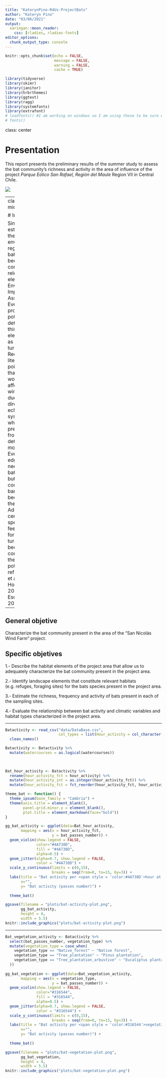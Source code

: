 ```yaml
---
title: "KaterynPino-R4Us-ProjectBats"
author: "Kateryn Pino"
date: "03/06/2021"
output: 
  xaringan::moon_reader:
    css: [rladies, rladies-fonts]
editor_options: 
  chunk_output_type: console
---
```


```r
knitr::opts_chunk$set(echo = FALSE,
                      message = FALSE,
                      warning = FALSE,
                      cache = TRUE)
```


```r

library(tidyverse)
library(skimr)
library(janitor)
library(hrbrthemes)
library(ggtext)
library(ragg) 
library(systemfonts)
library(extrafont)
# loadfonts() #I am working on windows so I am using those to be sure everything is working on
# fonts()
```

class: center

# Presentation

This report presents the preliminary results of the summer study to assess the bat community's richness and activity in the area of influence of the project *Parque Eólico San Rafael, Región del Maule* Region VII in Central Chile.

![](images/bat.jpg)

---
class: left, middle

# Introduction

Since establishing the new environmental regulations, bat fauna has been considered a relevant element in the Environmental Impact Assessment. Even more in projects with potential detrimental to this faunal element, such as wind turbines. Recent literature points out that bats would be affected by wind turbines due to their directional echolocation system, which would prevent them from detecting a moving blade. Even more, edges don't need to hit bats directly, but they could cause barotrauma because of them. Additionally, certain bats species may feel attraction for wind turbines because they consider them a potential refuge (Kuntz et al., 2007; Horn et al., 2008; Escobar et al., 2015).]

---

## General objetive

Characterize the bat community present in the area of the "San Nicolás Wind Farm" project.

## Specific objetives

1.- Describe the habitat elements of the project area that allow us to adequately characterize the bat community present in the project area. 

2.- Identify landscape elements that constitute relevant habitats (e.g. refuges, foraging sites) for the bats species present in the project area.

3.- Estimate the richness, frequency and activity of bats present in each of the sampling sites. 

4.- Evaluate the relationship between bat activity and climatic variables and habitat types characterized in the project area.  


---




```r
Batactivity <- read_csv("data/DataBase.csv", 
                        col_types = list(Hour_activity = col_character())) %>% 
  clean_names()

Batactivity <- Batactivity %>% 
  mutate(watercourses = as.logical(watercourses)) 
  
  
```


```r
Bat_hour_activity <- Batactivity %>% 
  rename(hour_activity_fct = hour_activity) %>% 
  mutate(hour_activity_int = as.integer(hour_activity_fct)) %>% 
  mutate(hour_activity_fct = fct_reorder(hour_activity_fct, hour_activity_int))

theme_bat <- function() {
  theme_ipsum(base_family = "Cambria") +
  theme(axis.title = element_blank(),
        panel.grid.minor.y = element_blank(),
        plot.title = element_markdown(face="bold"))
}

gg_bat_activity <- ggplot(data=Bat_hour_activity,
       mapping = aes(x = hour_activity_fct,
                     y = bat_passes_number)) +
  geom_violin(show.legend = FALSE,
              color="#4A738D",
              fill = "#4A738D",
              alpha=0.5) +
  geom_jitter(alpha=0.7, show.legend = FALSE,
              color = "#4A738D") +
  scale_y_continuous(limits = c(0,15),
                     breaks = seq(from=0, to=15, by=3)) +
  labs(title = "Bat activity per <span style = 'color:#4A738D'>hour at night</span>",
       x="",
       y= "Bat activity (passes number)") +
   
  theme_bat()
```

```r
ggsave(filename = "plots/bat-activity-plot.png",
       gg_bat_activity,
       height = 4,
       width = 5.5)
knitr::include_graphics("plots/bat-activity-plot.png")

```

---

```r
Bat_vegetation_activity <- Batactivity %>% 
  select(bat_passes_number, vegetation_type) %>%
  mutate(vegetation_type = case_when(
    vegetation_type == "Native_forest" ~ "Native forest",
    vegetation_type == "Tree_plantation" ~ "Pinus plantation",
    vegetation_type == "Tree_plantation_arbustive" ~ "Eucaliptus plantation"
  ))
  
gg_bat_vegetation <- ggplot(data=Bat_vegetation_activity,
       mapping = aes(x = vegetation_type,
                     y = bat_passes_number)) +
  geom_violin(show.legend = FALSE,
              color="#316544",
              fill = "#316544",
              alpha=0.5) +
  geom_jitter(alpha=0.7, show.legend = FALSE,
              color = "#316544") +
  scale_y_continuous(limits = c(0,15),
                     breaks = seq(from=0, to=15, by=3)) +
  labs(title = "Bat activity per <span style = 'color:#316544'>vegetation type</span>",
       x="",
       y= "Bat activity (passes number)") +
   
  theme_bat()
```


```r
ggsave(filename = "plots/bat-vegetation-plot.png",
       gg_bat_vegetation,
       height = 4,
       width = 5.5)
knitr::include_graphics("plots/bat-vegetation-plot.png")

```
